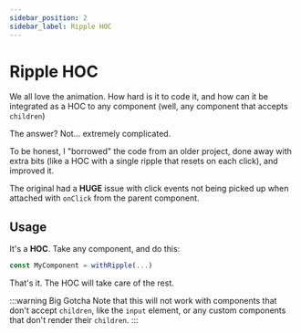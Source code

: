 ```yaml
---
sidebar_position: 2
sidebar_label: Ripple HOC
---
```


# Ripple HOC

We all love the animation. How hard is it to code it, and how can it be integrated as a HOC to any component (well, any component that accepts `children`)

The answer? Not... extremely complicated. 

To be honest, I "borrowed" the code from an older project, done away with extra bits (like a HOC with a single ripple that resets on each click), and improved it.  

The original had a **HUGE** issue with click events not being picked up when attached with `onClick` from the parent component.

## Usage

It's a **HOC**. Take any component, and do this: 

```ts
const MyComponent = withRipple(...)
```

That's it. The HOC will take care of the rest.

:::warning Big Gotcha
Note that this will not work with components that don't accept `children`, like the `input` element, or any custom components that don't render their `children`.
:::